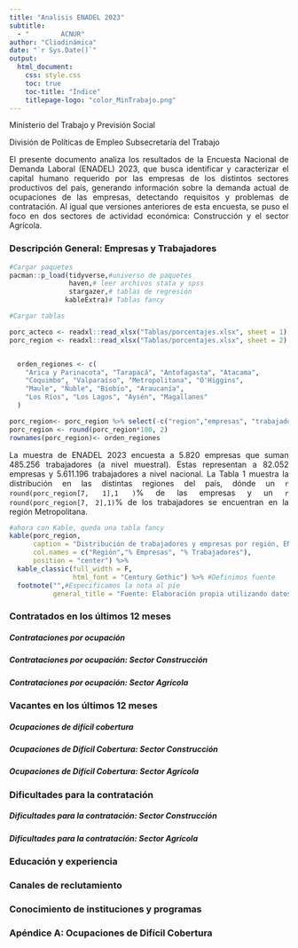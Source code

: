 ```yaml
---
title: "Analisis ENADEL 2023"
subtitle: 
  - "        ACNUR"
author: "Cliodinámica"
date: "`r Sys.Date()`"
output: 
  html_document:
    css: style.css
    toc: true
    toc-title: "Índice"
    titlepage-logo: "color_MinTrabajo.png"
---
```



<style>
  p {
    text-align: justify;
  }
</style>


Ministerio del Trabajo y Previsión Social


División de Políticas de Empleo
Subsecretaría del Trabajo


El presente documento analiza los resultados de la Encuesta Nacional de Demanda Laboral (ENADEL) 2023, que busca identificar y caracterizar el capital humano requerido por las empresas de los distintos sectores productivos del país, generando información sobre la demanda actual de ocupaciones de las empresas, detectando requisitos y problemas de contratación. Al igual que versiones anteriores de esta encuesta, se puso el foco en dos sectores de actividad económica: Construcción y el sector Agrícola.


### Descripción General: Empresas y Trabajadores

```r

#Cargar paquetes
pacman::p_load(tidyverse,#universo de paquetes
               haven,# leer archivos stata y spss
               stargazer,# tablas de regresión
              kableExtra)# Tablas fancy

#Cargar tablas

porc_acteco <- readxl::read_xlsx("Tablas/porcentajes.xlsx", sheet = 1)
porc_region <- readxl::read_xlsx("Tablas/porcentajes.xlsx", sheet = 2)


  orden_regiones <- c(
    "Arica y Parinacota", "Tarapacá", "Antofagasta", "Atacama", 
    "Coquimbo", "Valparaíso", "Metropolitana", "O'Higgins", 
    "Maule", "Ñuble", "Biobío", "Araucanía", 
    "Los Ríos", "Los Lagos", "Aysén", "Magallanes"
  )

porc_region<- porc_region %>% select(-c("region","empresas", "trabajadores")) 
porc_region <- round(porc_region*100, 2)
rownames(porc_region)<- orden_regiones
```

La muestra de ENADEL 2023 encuesta a 5.820 empresas que suman 485.256 trabajadores (a nivel muestral). Estas representan a 82.052 empresas y 5.611.196 trabajadores a nivel nacional.
La Tabla 1 muestra la distribución en las distintas regiones del país, dónde un  `r round(porc_region[7, 1],1
)`% de las empresas y un `r round(porc_region[7, 2],1)`%  de los trabajadores se encuentran en la región Metropolitana.

```r

#ahora con Kable, queda una tabla fancy
kable(porc_region,
      caption = "Distribución de trabajadores y empresas por región, ENADEL 2023",
      col.names = c("Región","% Empresas", "% Trabajadores"),
      position = "center") %>% 
  kable_classic(full_width = F,
                html_font = "Century Gothic") %>% #Definimos fuente
  footnote("",#Especificamos la nota al pie
           general_title = "Fuente: Elaboración propia utilizando datos de ENADEL 2023, datos expandidos.")

```


### Contratados en los últimos 12 meses

##### Contrataciones por ocupación

##### Contrataciones por ocupación: Sector Construcción

##### Contrataciones por ocupación: Sector Agrícola

### Vacantes en los últimos 12 meses

##### Ocupaciones de difícil cobertura

##### Ocupaciones de Difícil Cobertura: Sector Construcción

##### Ocupaciones de Difícil Cobertura: Sector Agrícola

### Dificultades para la contratación

##### Dificultades para la contratación: Sector Construcción 

##### Dificultades para la contratación: Sector Agrícola

### Educación y experiencia

### Canales de reclutamiento

### Conocimiento de instituciones y programas

### Apéndice A: Ocupaciones de Difícil Cobertura


